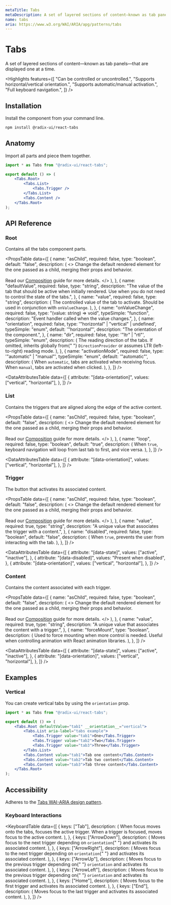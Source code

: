 ```yaml
---
metaTitle: Tabs
metaDescription: A set of layered sections of content—known as tab panels—that are displayed one at a time.
name: tabs
aria: https://www.w3.org/WAI/ARIA/apg/patterns/tabs
---
```


# Tabs

<Description>
	A set of layered sections of content—known as tab panels—that are displayed
	one at a time.
</Description>

<HeroContainer>
	<TabsDemo />
</HeroContainer>

<HeroCodeBlock folder="Tabs" />

<Highlights
	features={[
		"Can be controlled or uncontrolled.",
		"Supports horizontal/vertical orientation.",
		"Supports automatic/manual activation.",
		"Full keyboard navigation.",
	]}
/>

## Installation

Install the component from your command line.

```bash
npm install @radix-ui/react-tabs
```

## Anatomy

Import all parts and piece them together.

```jsx
import * as Tabs from "@radix-ui/react-tabs";

export default () => (
	<Tabs.Root>
		<Tabs.List>
			<Tabs.Trigger />
		</Tabs.List>
		<Tabs.Content />
	</Tabs.Root>
);
```

## API Reference

### Root

Contains all the tabs component parts.

<PropsTable
	data={[
		{
			name: "asChild",
			required: false,
			type: "boolean",
			default: "false",
			description: (
				<>
					Change the default rendered element for the one passed as a child,
					merging their props and behavior.
					<br />
					<br />
					Read our <a href="../guides/composition">Composition</a> guide for
					more details.
				</>
			),
		},
		{
			name: "defaultValue",
			required: false,
			type: "string",
			description:
				"The value of the tab that should be active when initially rendered. Use when you do not need to control the state of the tabs.",
		},
		{
			name: "value",
			required: false,
			type: "string",
			description: (
				<span>
					The controlled value of the tab to activate. Should be used in
					conjunction with <Code>onValueChange</Code>.
				</span>
			),
		},
		{
			name: "onValueChange",
			required: false,
			type: "(value: string) => void",
			typeSimple: "function",
			description: "Event handler called when the value changes.",
		},
		{
			name: "orientation",
			required: false,
			type: '"horizontal" | "vertical" | undefined',
			typeSimple: "enum",
			default: '"horizontal"',
			description: "The orientation of the component.",
		},
		{
			name: "dir",
			required: false,
			type: '"ltr" | "rtl"',
			typeSimple: "enum",
			description: (
				<span>
					The reading direction of the tabs. If omitted, inherits globally from{" "}
					<Code>DirectionProvider</Code> or assumes LTR (left-to-right) reading
					mode.
				</span>
			),
		},
		{
			name: "activationMode",
			required: false,
			type: '"automatic" | "manual"',
			typeSimple: "enum",
			default: '"automatic"',
			description: (
				<span>
					When <Code>automatic</Code>, tabs are activated when receiving focus.
					When <Code>manual</Code>, tabs are activated when clicked.
				</span>
			),
		},
	]}
/>

<DataAttributesTable
	data={[
		{
			attribute: "[data-orientation]",
			values: ["vertical", "horizontal"],
		},
	]}
/>

### List

Contains the triggers that are aligned along the edge of the active content.

<PropsTable
	data={[
		{
			name: "asChild",
			required: false,
			type: "boolean",
			default: "false",
			description: (
				<>
					Change the default rendered element for the one passed as a child,
					merging their props and behavior.
					<br />
					<br />
					Read our <a href="../guides/composition">Composition</a> guide for
					more details.
				</>
			),
		},
		{
			name: "loop",
			required: false,
			type: "boolean",
			default: "true",
			description: (
				<span>
					When <Code>true</Code>, keyboard navigation will loop from last tab to
					first, and vice versa.
				</span>
			),
		},
	]}
/>

<DataAttributesTable
	data={[
		{
			attribute: "[data-orientation]",
			values: ["vertical", "horizontal"],
		},
	]}
/>

### Trigger

The button that activates its associated content.

<PropsTable
	data={[
		{
			name: "asChild",
			required: false,
			type: "boolean",
			default: "false",
			description: (
				<>
					Change the default rendered element for the one passed as a child,
					merging their props and behavior.
					<br />
					<br />
					Read our <a href="../guides/composition">Composition</a> guide for
					more details.
				</>
			),
		},
		{
			name: "value",
			required: true,
			type: "string",
			description: "A unique value that associates the trigger with a content.",
		},
		{
			name: "disabled",
			required: false,
			type: "boolean",
			default: "false",
			description: (
				<span>
					When <Code>true</Code>, prevents the user from interacting with the
					tab.
				</span>
			),
		},
	]}
/>

<DataAttributesTable
	data={[
		{
			attribute: "[data-state]",
			values: ["active", "inactive"],
		},
		{
			attribute: "[data-disabled]",
			values: "Present when disabled",
		},
		{
			attribute: "[data-orientation]",
			values: ["vertical", "horizontal"],
		},
	]}
/>

### Content

Contains the content associated with each trigger.

<PropsTable
	data={[
		{
			name: "asChild",
			required: false,
			type: "boolean",
			default: "false",
			description: (
				<>
					Change the default rendered element for the one passed as a child,
					merging their props and behavior.
					<br />
					<br />
					Read our <a href="../guides/composition">Composition</a> guide for
					more details.
				</>
			),
		},
		{
			name: "value",
			required: true,
			type: "string",
			description: "A unique value that associates the content with a trigger.",
		},
		{
			name: "forceMount",
			type: "boolean",
			description: (
				<span>
					Used to force mounting when more control is needed. Useful when
					controlling animation with React animation libraries.
				</span>
			),
		},
	]}
/>

<DataAttributesTable
	data={[
		{
			attribute: "[data-state]",
			values: ["active", "inactive"],
		},
		{
			attribute: "[data-orientation]",
			values: ["vertical", "horizontal"],
		},
	]}
/>

## Examples

### Vertical

You can create vertical tabs by using the `orientation` prop.

```jsx line=4
import * as Tabs from "@radix-ui/react-tabs";

export default () => (
	<Tabs.Root defaultValue="tab1" __orientation__="vertical">
		<Tabs.List aria-label="tabs example">
			<Tabs.Trigger value="tab1">One</Tabs.Trigger>
			<Tabs.Trigger value="tab2">Two</Tabs.Trigger>
			<Tabs.Trigger value="tab3">Three</Tabs.Trigger>
		</Tabs.List>
		<Tabs.Content value="tab1">Tab one content</Tabs.Content>
		<Tabs.Content value="tab2">Tab two content</Tabs.Content>
		<Tabs.Content value="tab3">Tab three content</Tabs.Content>
	</Tabs.Root>
);
```

## Accessibility

Adheres to the [Tabs WAI-ARIA design pattern](https://www.w3.org/WAI/ARIA/apg/patterns/tabs).

### Keyboard Interactions

<KeyboardTable
	data={[
		{
			keys: ["Tab"],
			description: (
				<span>
					When focus moves onto the tabs, focuses the active trigger. When a
					trigger is focused, moves focus to the active content.
				</span>
			),
		},
		{
			keys: ["ArrowDown"],
			description: (
				<span>
					Moves focus to the next trigger depending on <Code>orientation</Code>{" "}
					and activates its associated content.
				</span>
			),
		},
		{
			keys: ["ArrowRight"],
			description: (
				<span>
					Moves focus to the next trigger depending on <Code>orientation</Code>{" "}
					and activates its associated content.
				</span>
			),
		},
		{
			keys: ["ArrowUp"],
			description: (
				<span>
					Moves focus to the previous trigger depending on{" "}
					<Code>orientation</Code> and activates its associated content.
				</span>
			),
		},
		{
			keys: ["ArrowLeft"],
			description: (
				<span>
					Moves focus to the previous trigger depending on{" "}
					<Code>orientation</Code> and activates its associated content.
				</span>
			),
		},
		{
			keys: ["Home"],
			description: (
				<span>
					Moves focus to the first trigger and activates its associated content.
				</span>
			),
		},
		{
			keys: ["End"],
			description: (
				<span>
					Moves focus to the last trigger and activates its associated content.
				</span>
			),
		},
	]}
/>

